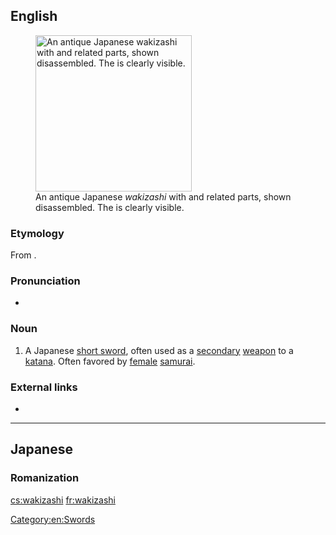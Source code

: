 ==English==
[[File:Wakizashi with koshirae and related parts.jpg|thumb|250px|An antique Japanese ''wakizashi'' with {{term|lang=ja|拵え|tr=koshirae||mounting gear}} and related parts, shown disassembled. The {{term|lang=ja|波紋|tr=hamon||temper line}} is clearly visible.]]

===Etymology===
From {{etyl|ja|en}} {{term|lang=ja|脇差|tr=wakizashi}}.

===Pronunciation===
* {{IPA|/wækɪˈzæʃi/}}

===Noun===
{{en-noun|pl=wakizashi}}

# A Japanese [[short sword]], often used as a [[secondary]] [[weapon]] to a [[katana]].  Often favored by [[female]] [[samurai]].  

===External links===
* {{pedialite}}

[[Category:en:Swords]]

----

==Japanese==

===Romanization===
{{ja-romaji|わきざし}}

[[cs:wakizashi]]
[[fr:wakizashi]]